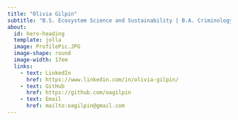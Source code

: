 ```yaml
---
title: "Olivia Gilpin"
subtitle: "B.S. Ecosystem Science and Sustainability | B.A. Criminology, Minor Anthropology"
about: 
  id: hero-heading
  template: jolla
  image: ProfilePic.JPG
  image-shape: round
  image-width: 17em
  links:
    - text: LinkedIn
      href: https://www.linkedin.com/in/olivia-gilpin/
    - text: GitHub
      href: https://github.com/oagilpin
    - text: Email
      href: mailto:oagilpin@gmail.com
---
```

